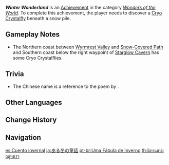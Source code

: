 {{Achievement Infobox
|id           = 81041
|order id     = 1042
|category     = Wonders of the World
|description  = Discover a [[Cryo Crystalfly]] beneath a snow pile.
|requirements = 
|primogems    = 5
|tracking     = 
|hidden       = 1
|topic        = 
|type         = Exploration
}}
'''''Winter Wonderland''''' is an [[Achievement]] in the category ''[[Wonders of the World]]''. To complete this achievement, the player needs to discover a [[Cryo Crystalfly]] beneath a snow pile.

==Gameplay Notes==
*The Northern coast between [[Wyrmrest Valley]] and [[Snow-Covered Path]] and Southern coast below the right waypoint of [[Starglow Cavern]] has some Cryo Crystalflies.

==Trivia==
* The Chinese name {{lang|"A Winter's Tale"|zh=一个冬天的童话}} is a reference to the poem {{lang|''{{w|Germany. A Winter's Tale}}''|zh=德国，一个冬天的童话}} by {{w|Heinrich Heine}}.
<!--
==Video Guides==
{{EVT
|video1   = 
|caption1 = 
}}
-->

==Other Languages==
{{Other Languages
|en      = Winter Wonderland
|zhs     = 一个冬天的童话
|zhs_rm  = Yīgè Dōngtiān de Tónghuà
|zht     = 一個冬天的童話
|zht_rm  = Yīgè Dōngtiān de Tónghuà
|zh_tl   = A Winter's Tale
|ja      = ある冬の童話
|ja_rm   = Aru Fuyu no Douwa
|ja_tl   = A Winter Fairytale
|ko      = 겨울 동화
|ko_tl   = A Winter Fairytale
|es      = Cuento invernal
|es_tl   = Winter Tale
|fr      = Conte d'hiver
|fr_tl   = Winter Tale
|ru      = Зимняя сказка
|ru_tl   = Winter Fairytale
|th      = นิทานแห่งฤดูหนาว
|th_rm   = 
|th_tl   = 
|vi      = Chuyện cổ tích mùa đông
|vi_tl   = Winter Fairytale
|de      = Eine winterliche Geschichte
|de_tl   = A Wintry Story
|id      = Dongeng Musim Dingin
|id_tl   = Winter Fairytale
|pt      = Uma Fábula de Inverno
|pt_tl   = A Winter Fable
|tr      = Kış Harikalar Diyarı
|tr_tl   = Winter Wonderland
|it      = Paese delle meraviglie invernali
|it_tl   = 
}}

==Change History==
{{Change History|1.2}}
<!--
==References==
{{Reflist}}
-->
==Navigation==
{{Achievement Navbox|Wonders of the World|Exploration}}

[[es:Cuento invernal]]
[[ja:ある冬の童話]]
[[pt-br:Uma Fábula de Inverno]]
[[th:นิทานแห่งฤดูหนาว]]